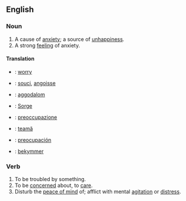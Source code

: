 ==English==
===Noun===
#A cause of [[anxiety]]; a source of [[unhappiness]].
#A strong [[feeling]] of anxiety.
====Translation====
*{{en}}: [[:en:worry|worry]]
*{{fr}}: [[:fr:souci|souci]], [[:fr:angoisse|angoisse]]
*{{hu}}: [[:hu:aggodalom|aggodalom]]
*{{de}}: [[:de:Sorge|Sorge]]
*{{it}}: [[:it:preoccupazione|preoccupazione]]
*{{ro}}: [[:es:teamă|teamă]]
*{{es}}: [[:ro:preocupación|preocupación]]
*{{sv}}: [[:sv:bekymmer|bekymmer]]

===Verb===
#To be troubled by something.
#To be [[concern]]ed about, to [[care]].
#Disturb the [[peace of mind]] of; afflict with mental [[agitation]] or [[distress]].